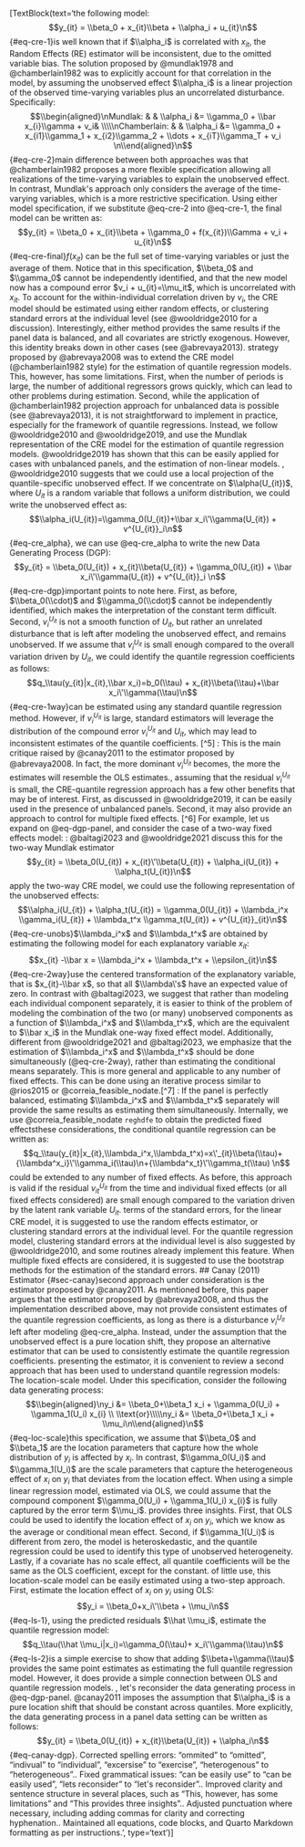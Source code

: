 [TextBlock(text='<edited_text>\nConsider the following model: \n\n$$y_{it} = \\beta_0 + x_{it}\\beta  + \\alpha_i + u_{it}\n$${#eq-cre-1}\n\nIt is well known that if $\\alpha_i$ is correlated with $x_{it}$, the Random Effects (RE) estimator will be inconsistent, due to the omitted variable bias. The solution proposed by @mundlak1978 and @chamberlain1982 was to explicitly account for that correlation in the model, by assuming the unobserved effect $\\alpha_i$ is a linear projection of the observed time-varying variables plus an uncorrelated disturbance. Specifically: \n\n$$\\begin{aligned}\nMundlak:  & & \\alpha_i &= \\gamma_0 + \\bar x_{i}\\gamma + v_i&  \\\\\nChamberlain: & & \\alpha_i &= \\gamma_0 + x_{i1}\\gamma_1 + x_{i2}\\gamma_2 + \\dots + x_{iT}\\gamma_T + v_i \n\\end{aligned}\n$${#eq-cre-2}\n\nThe main difference between both approaches was that @chamberlain1982 proposes a more flexible specification allowing all realizations of the time-varying variables to explain the unobserved effect. In contrast, Mundlak\'s approach only considers the average of the time-varying variables, which is a more restrictive specification. Using either model specification, if we substitute @eq-cre-2 into @eq-cre-1, the final model can be written as: \n\n$$y_{it} = \\beta_0 + x_{it}\\beta  + \\gamma_0 + f(x_{it})\\Gamma + v_i + u_{it}\n$${#eq-cre-final}\n\nwhere $f(x_{it})$ can be the full set of time-varying variables or just the average of them. Notice that in this specification, $\\beta_0$ and $\\gamma_0$ cannot be independently identified, and that the new model now has a compound error $v_i + u_{it}=\\mu_it$, which is uncorrelated with $x_{it}$. To account for the within-individual correlation driven by $v_i$, the CRE model should be estimated using either random effects, or clustering standard errors at the individual level (see @wooldridge2010 for a discussion). Interestingly, either method provides the same results if the panel data is balanced, and all covariates are strictly exogenous. However, this identity breaks down in other cases (see @abrevaya2013). \n\nThe strategy proposed by @abrevaya2008 was to extend the CRE model (@chamberlain1982 style) for the estimation of quantile regression models. This, however, has some limitations. First, when the number of periods is large, the number of additional regressors grows quickly, which can lead to other problems during estimation. Second, while the application of @chamberlain1982 projection approach for unbalanced data is possible (see @abrevaya2013), it is not straightforward to implement in practice, especially for the framework of quantile regressions. Instead, we follow @wooldridge2010 and @wooldridge2019, and use the Mundlak representation of the CRE model for the estimation of quantile regression models. @wooldridge2019 has shown that this can be easily applied for cases with unbalanced panels, and the estimation of non-linear models. \n\nSpecifically, @wooldridge2010 suggests that we could use a local projection of the quantile-specific unobserved effect. If we concentrate on $\\alpha(U_{it})$, where $U_{it}$ is a random variable that follows a uniform distribution, we could write the unobserved effect as: \n\n$$\\alpha_i(U_{it})=\\gamma_0(U_{it})+\\bar x_i\'\\gamma(U_{it}) + v^{U_{it}}_i\n$${#eq-cre_alpha}\n\nThen, we can use @eq-cre_alpha to write the new Data Generating Process (DGP): \n\n$$y_{it} = \\beta_0(U_{it}) + x_{it}\\beta(U_{it}) + \\gamma_0(U_{it}) + \\bar x_i\'\\gamma(U_{it}) + v^{U_{it}}_i \n$${#eq-cre-dgp}\n\nTwo important points to note here. First, as before, $\\beta_0(\\cdot)$ and $\\gamma_0(\\cdot)$ cannot be independently identified, which makes the interpretation of the constant term difficult. Second, $v^{U_{it}}_i$ is not a smooth function of $U_{it}$, but rather an unrelated disturbance that is left after modeling the unobserved effect, and remains unobserved. If we assume that $v^{U_{it}}_i$ is small enough compared to the overall variation driven by $U_{it}$, we could identify the quantile regression coefficients as follows:  \n\n$$q_\\tau(y_{it}|x_{it},\\bar x_i)=b_0(\\tau) + x_{it}\\beta(\\tau)+\\bar x_i\'\\gamma(\\tau)\n$${#eq-cre-1way}\n\nWhich can be estimated using any standard quantile regression method. However, if $v^{U_{it}}_i$ is large, standard estimators will leverage the distribution of the compound error $v^{U_{it}}_i$ and $U_{it}$, which may lead to inconsistent estimates of the quantile coefficients. [^5] \n\n[^5]: This is the main critique raised by @canay2011 to the estimator proposed by @abrevaya2008. In fact, the more dominant $v^{U_{it}}_i$ becomes, the more the estimates will resemble the OLS estimates.\n\nNevertheless, assuming that the residual $v^{U_{it}}_i$ is small, the CRE-quantile regression approach has a few other benefits that may be of interest. First, as discussed in @wooldridge2019, it can be easily used in the presence of unbalanced panels. Second, it may also provide an approach to control for multiple fixed effects. [^6] For example, let us expand on @eq-dgp-panel, and consider the case of a two-way fixed effects model: \n\n[^6]: @baltagi2023 and @wooldridge2021 discuss this for the two-way Mundlak estimator\n\n$$y_{it} = \\beta_0(U_{it}) + x_{it}\'\\beta(U_{it}) + \\alpha_i(U_{it}) + \\alpha_t(U_{it})\n$$\n\nTo apply the two-way CRE model, we could use the following representation of the unobserved effects: \n\n$$\\alpha_i(U_{it}) + \\alpha_t(U_{it}) = \\gamma_0(U_{it}) + \\lambda_i^x \\gamma_i(U_{it}) + \\lambda_t^x \\gamma_t(U_{it}) + v^{U_{it}}_{it}\n$${#eq-cre-unobs}\n\nwhere $\\lambda_i^x$ and $\\lambda_t^x$ are obtained by estimating the following model for each explanatory variable $x_{it}$: \n\n$$x_{it} -\\bar x = \\lambda_i^x + \\lambda_t^x + \\epsilon_{it}\n$${#eq-cre-2way}\n\nWe use the centered transformation of the explanatory variable, that is $x_{it}-\\bar x$, so that all $\\lambda\'s$ have an expected value of zero. In contrast with @baltagi2023, we suggest that rather than modeling each individual component separately, it is easier to think of the problem of modeling the combination of the two (or many) unobserved components as a function of $\\lambda_i^x$ and $\\lambda_t^x$, which are the equivalent to $\\bar x_i$ in the Mundlak one-way fixed effect model. Additionally, different from @wooldridge2021 and @baltagi2023, we emphasize that the estimation of $\\lambda_i^x$ and $\\lambda_t^x$ should be done simultaneously (@eq-cre-2way), rather than estimating the conditional means separately. This is more general and applicable to any number of fixed effects. This can be done using an iterative process similar to @rios2015 or @correia_feasible_nodate.[^7] \n\n[^7]: If the panel is perfectly balanced, estimating $\\lambda_i^x$ and $\\lambda_t^x$ separately will provide the same results as estimating them simultaneously. Internally, we use @correia_feasible_nodate `reghdfe` to obtain the predicted fixed effects\n\nWith these considerations, the conditional quantile regression can be written as: \n\n$$q_\\tau(y_{it}|x_{it},\\lambda_i^x,\\lambda_t^x)=x\'_{it}\\beta(\\tau)+{\\lambda^x_i}\'\\gamma_i(\\tau)\n+{\\lambda^x_t}\'\\gamma_t(\\tau)  \n$$\n\nWhich could be extended to any number of fixed effects. As before, this approach is valid if the residual $v^{U_{it}}_{it}$ from the time and individual fixed effects (or all fixed effects considered) are small enough compared to the variation driven by the latent rank variable $U_{it}$. \n\nIn terms of the standard errors, for the linear CRE model, it is suggested to use the random effects estimator, or clustering standard errors at the individual level. For the quantile regression model, clustering standard errors at the individual level is also suggested by @wooldridge2010, and some routines already implement this feature. When multiple fixed effects are considered, it is suggested to use the bootstrap methods for the estimation of the standard errors. \n\n## Canay (2011) Estimator {#sec-canay}\n\nThe second approach under consideration is the estimator proposed by @canay2011. As mentioned before, this paper argues that the estimator proposed by @abrevaya2008, and thus the implementation described above, may not provide consistent estimates of the quantile regression coefficients, as long as there is a disturbance $v^{U_{it}}_i$ left after modeling @eq-cre_alpha. Instead, under the assumption that the unobserved effect is a pure location shift, they propose an alternative estimator that can be used to consistently estimate the quantile regression coefficients. \n\nBefore presenting the estimator, it is convenient to review a second approach that has been used to understand quantile regression models: The location-scale model. Under this specification, consider the following data generating process: \n\n$$\\begin{aligned}\ny_i &= \\beta_0+\\beta_1 x_i + \\gamma_0(U_i) + \\gamma_1(U_i) x_{i} \\ \\text{or}\\\\\ny_i &= \\beta_0+\\beta_1 x_i + \\mu_i\n\\end{aligned}\n$${#eq-loc-scale}\n\nIn this specification, we assume that $\\beta_0$ and $\\beta_1$ are the location parameters that capture how the whole distribution of $y_i$ is affected by $x_i$. In contrast, $\\gamma_0(U_i)$ and $\\gamma_1(U_i)$ are the scale parameters that capture the heterogeneous effect of $x_i$ on $y_i$ that deviates from the location effect. When using a simple linear regression model, estimated via OLS, we could assume that the compound component $\\gamma_0(U_i) + \\gamma_1(U_i) x_{i}$ is fully captured by the error term $\\mu_i$. \n\nThis provides three insights. First, that OLS could be used to identify the location effect of $x_i$ on $y_i$, which we know as the average or conditional mean effect. Second, if $\\gamma_1(U_i)$ is different from zero, the model is heteroskedastic, and the quantile regression could be used to identify this type of unobserved heterogeneity. Lastly, if a covariate has no scale effect, all quantile coefficients will be the same as the OLS coefficient, except for the constant. \n\nAlthough of little use, this location-scale model can be easily estimated using a two-step approach. First, estimate the location effect of $x_i$ on $y_i$ using OLS: \n\n$$y_i = \\beta_0+x_i\'\\beta + \\mu_i\n$${#eq-ls-1}\n\nThen, using the predicted residuals $\\hat \\mu_i$, estimate the quantile regression model: \n\n$$q_\\tau(\\hat \\mu_i|x_i)=\\gamma_0(\\tau)+ x_i\'\\gamma(\\tau)\n$${#eq-ls-2}\n\nIt is a simple exercise to show that adding $\\beta+\\gamma(\\tau)$ provides the same point estimates as estimating the full quantile regression model. However, it does provide a simple connection between OLS and quantile regression models. \n\nNow, let\'s reconsider the data generating process in @eq-dgp-panel. @canay2011 imposes the assumption that $\\alpha_i$ is a pure location shift that should be constant across quantiles. More explicitly, the data generating process in a panel data setting can be written as follows: \n\n$$y_{it} = \\beta_0(U_{it}) + x_{it}\\beta(U_{it}) + \\alpha_i\n$${#eq-canay-dgp}\n</edited_text>\n\n<change_explanations>\n1. Corrected spelling errors: "ommited" to "omitted", "indivual" to "individual", "excersise" to "exercise", "heterogenous" to "heterogeneous".\n2. Fixed grammatical issues: "can be easily use" to "can be easily used", "lets reconsider" to "let\'s reconsider".\n3. Improved clarity and sentence structure in several places, such as "This, however, has some limitations" and "This provides three insights".\n4. Adjusted punctuation where necessary, including adding commas for clarity and correcting hyphenation.\n5. Maintained all equations, code blocks, and Quarto Markdown formatting as per instructions.\n</change_explanations>', type='text')]